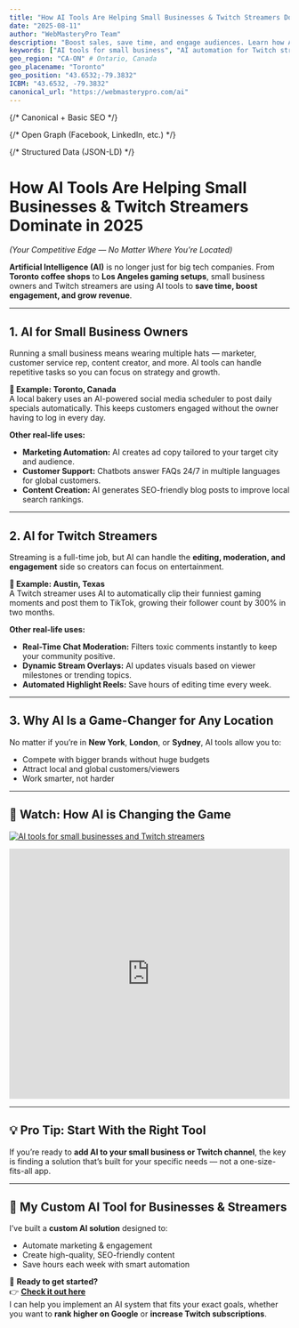```yaml
---
title: "How AI Tools Are Helping Small Businesses & Twitch Streamers Dominate in 2025"
date: "2025-08-11"
author: "WebMasteryPro Team"
description: "Boost sales, save time, and engage audiences. Learn how AI tools are transforming small businesses & Twitch streaming — with real examples."
keywords: ["AI tools for small business", "AI automation for Twitch streamers", "business automation with AI", "AI chatbot for small business", "AI for live streaming", "custom AI solutions for small business", "AI Twitch overlay tools"]
geo_region: "CA-ON" # Ontario, Canada
geo_placename: "Toronto"
geo_position: "43.6532;-79.3832"
ICBM: "43.6532, -79.3832"
canonical_url: "https://webmasterypro.com/ai"
---
```



<Head>
  {/* Canonical + Basic SEO */}
  <link rel="canonical" href="https://webmasterypro.com/ai" />
  <meta name="description" content="Boost sales, save time, and engage audiences. Learn how AI tools are transforming small businesses & Twitch streaming — with real examples." />
  <meta name="keywords" content="AI tools for small business, AI automation for Twitch streamers, business automation with AI, AI chatbot for small business, AI for live streaming, custom AI solutions for small business, AI Twitch overlay tools" />

  {/* Open Graph (Facebook, LinkedIn, etc.) */}
  <meta property="og:type" content="article" />
  <meta property="og:site_name" content="WebMasteryPro" />
  <meta property="og:locale" content="en_CA" />
  <meta property="og:title" content="How AI Tools Are Helping Small Businesses & Twitch Streamers Dominate in 2025" />
  <meta property="og:description" content="Real examples of AI boosting sales, saving time, and growing audiences for small businesses and Twitch streamers." />
  <meta property="og:url" content="https://webmasterypro.com/ai" />
  <meta property="og:image" content="https://i.imgur.com/ZVt3cNw.jpeg" />

  {/* Structured Data (JSON-LD) */}
  <script type="application/ld+json">{`
  {
    "@context": "https://schema.org",
    "@type": "Article",
    "headline": "How AI Tools Are Helping Small Businesses & Twitch Streamers Dominate in 2025",
    "description": "Boost sales, save time, and engage audiences. Learn how AI tools are transforming small businesses & Twitch streaming — with real examples.",
    "author": { "@type": "Organization", "name": "WebMasteryPro Team" },
    "publisher": {
      "@type": "Organization",
      "name": "WebMasteryPro"
    },
    "image": ["https://i.imgur.com/ZVt3cNw.jpeg"],
    "datePublished": "2025-08-11",
    "dateModified": "2025-08-11",
    "mainEntityOfPage": { "@type": "WebPage", "@id": "https://webmasterypro.com/ai" }
  }
  `}</script>
</Head>

# How AI Tools Are Helping Small Businesses & Twitch Streamers Dominate in 2025
*(Your Competitive Edge — No Matter Where You’re Located)*

**Artificial Intelligence (AI)** is no longer just for big tech companies. From **Toronto coffee shops** to **Los Angeles gaming setups**, small business owners and Twitch streamers are using AI tools to **save time, boost engagement, and grow revenue**.

---

## 1. AI for Small Business Owners
Running a small business means wearing multiple hats — marketer, customer service rep, content creator, and more. AI tools can handle repetitive tasks so you can focus on strategy and growth.

**📍 Example: Toronto, Canada**  
A local bakery uses an AI-powered social media scheduler to post daily specials automatically. This keeps customers engaged without the owner having to log in every day.

**Other real-life uses:**
- **Marketing Automation:** AI creates ad copy tailored to your target city and audience.  
- **Customer Support:** Chatbots answer FAQs 24/7 in multiple languages for global customers.  
- **Content Creation:** AI generates SEO-friendly blog posts to improve local search rankings.  

---

## 2. AI for Twitch Streamers
Streaming is a full-time job, but AI can handle the **editing, moderation, and engagement** side so creators can focus on entertainment.

**📍 Example: Austin, Texas**  
A Twitch streamer uses AI to automatically clip their funniest gaming moments and post them to TikTok, growing their follower count by 300% in two months.

**Other real-life uses:**
- **Real-Time Chat Moderation:** Filters toxic comments instantly to keep your community positive.  
- **Dynamic Stream Overlays:** AI updates visuals based on viewer milestones or trending topics.  
- **Automated Highlight Reels:** Save hours of editing time every week.  

---

## 3. Why AI Is a Game-Changer for Any Location
No matter if you’re in **New York**, **London**, or **Sydney**, AI tools allow you to:
- Compete with bigger brands without huge budgets  
- Attract local and global customers/viewers  
- Work smarter, not harder  

---

## 🎥 Watch: How AI is Changing the Game

[![AI tools for small businesses and Twitch streamers](https://i.imgur.com/ZVt3cNw.jpeg)](https://www.youtube.com/watch?v=Ej9zCLI2ZdY&t=112s)

<iframe width="100%" height="450" src="https://www.youtube.com/embed/Ej9zCLI2ZdY?start=112" title="YouTube video player" frameborder="0" allow="accelerometer; autoplay; clipboard-write; encrypted-media; gyroscope; picture-in-picture" allowfullscreen></iframe>

---

## 💡 Pro Tip: Start With the Right Tool
If you’re ready to **add AI to your small business or Twitch channel**, the key is finding a solution that’s built for your specific needs — not a one-size-fits-all app.

---

## 🚀 My Custom AI Tool for Businesses & Streamers
I’ve built a **custom AI solution** designed to:
- Automate marketing & engagement  
- Create high-quality, SEO-friendly content  
- Save hours each week with smart automation  

📍 **Ready to get started?**  
👉 **[Check it out here](https://webmasterypro.com/ai)**  
I can help you implement an AI system that fits your exact goals, whether you want to **rank higher on Google** or **increase Twitch subscriptions**.
